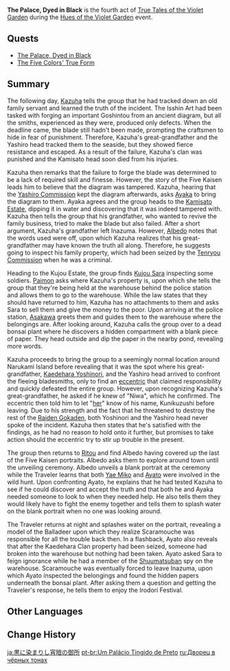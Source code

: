 {{Act Infobox
|image          = <!-- The Palace, Dyed in Black.png -->
|type           = Story
|event_name     = Hues of the Violet Garden
|chapter        = True Tales of the Violet Garden
|actNum         = IV
|prev           = A New Painting in Pale Scarlet
}}
'''The Palace, Dyed in Black''' is the fourth act of [[True Tales of the Violet Garden]] during the [[Hues of the Violet Garden]] event.

==Quests==
* [[The Palace, Dyed in Black (Quest)|The Palace, Dyed in Black]]
* [[The Five Colors' True Form]]

==Summary==
The following day, [[Kaedehara Kazuha|Kazuha]] tells the group that he had tracked down an old family servant and learned the truth of the incident. The Isshin Art had been tasked with forging an important Goshintou from an ancient diagram, but all the smiths, experienced as they were, produced only defects. When the deadline came, the blade still hadn't been made, prompting the craftsmen to hide in fear of punishment. Therefore, Kazuha's great-grandfather and the Yashiro head tracked them to the seaside, but they showed fierce resistance and escaped. As a result of the failure, Kazuha's clan was punished and the Kamisato head soon died from his injuries.

Kazuha then remarks that the failure to forge the blade was determined to be a lack of required skill and finesse. However, the story of the Five Kaisen leads him to believe that the diagram was tampered. Kazuha, hearing that the [[Yashiro Commission]] kept the diagram afterwards, asks [[Kamisato Ayaka|Ayaka]] to bring the diagram to them. Ayaka agrees and the group heads to the [[Kamisato Estate]], dipping it in water and discovering that it was indeed tampered with. Kazuha then tells the group that his grandfather, who wanted to revive the family business, tried to make the blade but also failed. After a short argument, Kazuha's grandfather left Inazuma. However, [[Albedo]] notes that the words used were off, upon which Kazuha realizes that his great-grandfather may have known the truth all along. Therefore, he suggests going to inspect his family property, which had been seized by the [[Tenryou Commission]] when he was a criminal.

Heading to the Kujou Estate, the group finds [[Kujou Sara]] inspecting some soldiers. [[Paimon]] asks where Kazuha's property is, upon which she tells the group that they're being held at the warehouse behind the police station and allows them to go to the warehouse. While the law states that they should have returned to him, Kazuha has no attachments to them and asks Sara to sell them and give the money to the poor. Upon arriving at the police station, [[Asakawa]] greets them and guides them to the warehouse where the belongings are. After looking around, Kazuha calls the group over to a dead bonsai plant where he discovers a hidden compartment with a blank piece of paper. They head outside and dip the paper in the nearby pond, revealing more words.

Kazuha proceeds to bring the group to a seemingly normal location around Narukami Island before revealing that it was the spot where his great-grandfather, [[Kaedehara Yoshinori]], and the Yashiro head arrived to confront the fleeing bladesmiths, only to find an [[Scaramouche|eccentric]] that claimed responsibility and quickly defeated the entire group. However, upon recognizing Kazuha's great-grandfather, he asked if he knew of "Niwa", which he confirmed. The eccentric then told him to let "[[Ei|her]]" know of his name, Kunikuzushi before leaving. Due to his strength and the fact that he threatened to destroy the rest of the [[Raiden Gokaden]], both Yoshinori and the Yashiro head never spoke of the incident. Kazuha then states that he's satisfied with the findings, as he had no reason to hold onto it further, but promises to take action should the eccentric try to stir up trouble in the present.

The group then returns to [[Ritou]] and find Albedo having covered up the last of the Five Kaisen portraits. Albedo asks them to explore around town until the unveiling ceremony. Albedo unveils a blank portrait at the ceremony while the Traveler learns that both [[Yae Miko]] and [[Kamisato Ayato|Ayato]] were involved in the wild hunt. Upon confronting Ayato, he explains that he had tested Kazuha to see if he could discover and accept the truth and that both he and Ayaka needed someone to look to when they needed help. He also tells them they would likely have to fight the enemy together and tells them to splash water on the blank portrait when no one was looking around.

The Traveler returns at night and splashes water on the portrait, revealing a model of the Balladeer upon which they realize Scaramouche was responsible for all the trouble back then. In a flashback, Ayato also reveals that after the Kaedehara Clan property had been seized, someone had broken into the warehouse but nothing had been taken. Ayato asked Sara to feign ignorance while he had a member of the [[Shuumatsuban]] spy on the warehouse. Scaramouche was eventually forced to leave Inazuma, upon which Ayato inspected the belongings and found the hidden papers underneath the bonsai plant. After asking them a question and getting the Traveler's response, he tells them to enjoy the Irodori Festival.

==Other Languages==
{{Other Languages
|en      = The Palace, Dyed in Black
|zhs     = 宵暗御所黑染
|zhs_rm  = Xiāo'àn Yùsuǒ Hēirǎn
|zht     = 宵暗御所黑染
|zht_rm  = Xiāo'àn Yùsuǒ Hēirǎn
|zh_tl   = Nightly Gloomy Imperial Palace Dyed in Black
|ja      = 黒に染まりし宵暗の御所
|ja_rm   = Kuro ni Somarishi Yoiyami no Gosho{{Assumed}}
|ja_tl   = Nightly Gloomy Imperial Palace Dyed in Black
|ko      = 검게 물든 궁전
|ko_rm   = Geomge Muldeun Gungjeon
|ko_tl   = The Black Dyed Palace
|es      = Un palacio teñido de negro
|es_tl   = A Palace Dyed in Black
|fr      = Le palais sombre, teint de noir
|fr_tl   = The Dark Palace, Dyed in Black
|ru      = Дворец в чёрных тонах
|ru_tl   = A Palace in Black Tones
|th      = ราชวังพลบค่ำแต่งย้อมสีนิล
|th_rm   = 
|th_tl   = Twilight Palace Dyed in Black
|vi      = {{tt|Cung Điện|宮殿}} Bóng Tối
|vi_tl   = The Dark Palace
|de      = Der schwarz gefärbte Palast
|de_tl   = The Black Dyed Palace
|id      = Istana Kegelapan, Terbalut Warna Hitam
|id_tl   = The Palace of Darkness, Wrapped in Black
|pt      = Um Palácio Tingido de Preto
|pt_tl   = 
|tr      = Siyahlara Bürünen Saray
|tr_tl   = 
|it      = Il palazzo tinto di nero
|it_tl   = 
}}

==Change History==
{{Change History|2.6}}

[[ja:黒に染まりし宵暗の御所]]
[[pt-br:Um Palácio Tingido de Preto]]
[[ru:Дворец в чёрных тонах]]